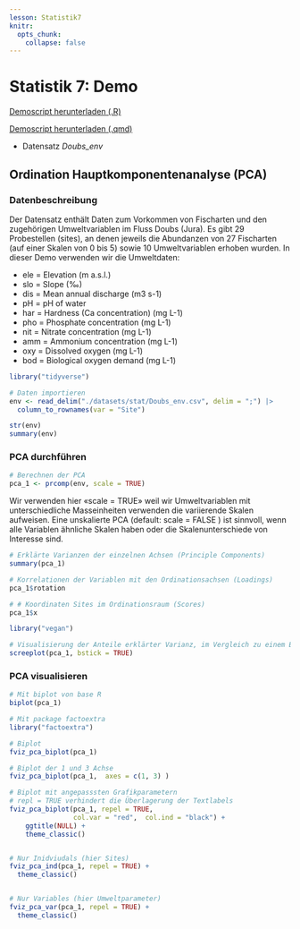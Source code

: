 ```yaml
---
lesson: Statistik7
knitr:
  opts_chunk: 
    collapse: false
---
```


# Statistik 7: Demo

[Demoscript herunterladen (.R)](../purl/Statistik7_Demo.R){.dld}

[Demoscript herunterladen (.qmd)](../purl/Statistik7_Demo.qmd){.dld}

-   Datensatz *Doubs_env*


## Ordination Hauptkomponentenanalyse (PCA)

### Datenbeschreibung

Der Datensatz enthält Daten zum Vorkommen von Fischarten und den zugehörigen Umweltvariablen im Fluss Doubs (Jura). Es gibt 29 Probestellen (sites), an denen jeweils die Abundanzen von 27 Fischarten (auf einer Skalen von 0 bis 5) sowie 10 Umweltvariablen erhoben wurden. In dieser Demo verwenden wir die Umweltdaten:

- ele = Elevation (m a.s.l.)
- slo = Slope (‰)
- dis = Mean annual discharge (m3 s-1)
- pH = pH of water
- har = Hardness (Ca concentration) (mg L-1)
- pho = Phosphate concentration (mg L-1)
- nit = Nitrate concentration (mg L-1)
- amm = Ammonium concentration (mg L-1)
- oxy = Dissolved oxygen (mg L-1)
- bod = Biological oxygen demand (mg L-1)


```r
library("tidyverse")

# Daten importieren
env <- read_delim("./datasets/stat/Doubs_env.csv", delim = ";") |>
  column_to_rownames(var = "Site")

str(env)
summary(env)
```

### PCA durchführen

```r
# Berechnen der PCA
pca_1 <- prcomp(env, scale = TRUE)
```

Wir verwenden hier «scale = TRUE» weil wir Umweltvariablen mit unterschiedliche Masseinheiten verwenden die variierende Skalen aufweisen. 
Eine unskalierte PCA (default: scale = FALSE ) ist sinnvoll, wenn alle Variablen ähnliche Skalen haben oder die Skalenunterschiede von Interesse sind.


```r
# Erklärte Varianzen der einzelnen Achsen (Principle Components)
summary(pca_1)

# Korrelationen der Variablen mit den Ordinationsachsen (Loadings)
pca_1$rotation

# # Koordinaten Sites im Ordinationsraum (Scores)
pca_1$x

```

```r
library("vegan")

# Visualisierung der Anteile erklärter Varianz, im Vergleich zu einem Broken-Stick-Modell
screeplot(pca_1, bstick = TRUE)
```

### PCA visualisieren

```r
# Mit biplot von base R
biplot(pca_1)

# Mit package factoextra 
library("factoextra")

# Biplot
fviz_pca_biplot(pca_1)

# Biplot der 1 und 3 Achse
fviz_pca_biplot(pca_1,  axes = c(1, 3) )

# Biplot mit angepasssten Grafikparametern
# repl = TRUE verhindert die Überlagerung der Textlabels
fviz_pca_biplot(pca_1, repel = TRUE, 
                col.var = "red",  col.ind = "black") +
    ggtitle(NULL) +
    theme_classic()


# Nur Inidviudals (hier Sites)
fviz_pca_ind(pca_1, repel = TRUE) +
  theme_classic()


# Nur Variables (hier Umweltparameter)
fviz_pca_var(pca_1, repel = TRUE) +
  theme_classic()
```


